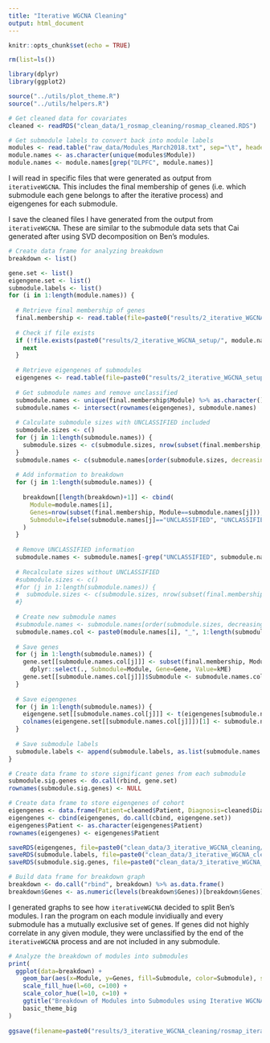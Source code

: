 ```yaml
---
title: "Iterative WGCNA Cleaning"
output: html_document
---
```


```r
knitr::opts_chunk$set(echo = TRUE)

rm(list=ls())

library(dplyr)
library(ggplot2)

source("../utils/plot_theme.R")
source("../utils/helpers.R")
```

```r
# Get cleaned data for covariates
cleaned <- readRDS("clean_data/1_rosmap_cleaning/rosmap_cleaned.RDS")

# Get submodule labels to convert back into module labels
modules <- read.table("raw_data/Modules_March2018.txt", sep="\t", header=T)
module.names <- as.character(unique(modules$Module))
module.names <- module.names[grep("DLPFC", module.names)]
```

I will read in specific files that were generated as output from `iterativeWGCNA`. This includes the final membership of genes (i.e. which submodule each gene belongs to after the iterative process) and eigengenes for each submodule. 

I save the cleaned files I have generated from the output from `iterativeWGCNA`. These are similar to the submodule data sets that Cai generated after using SVD decomposition on Ben's modules.

```r
# Create data frame for analyzing breakdown
breakdown <- list()

gene.set <- list()
eigengene.set <- list()
submodule.labels <- list()
for (i in 1:length(module.names)) {
  
  # Retrieve final membership of genes
  final.membership <- read.table(file=paste0("results/2_iterative_WGCNA_setup/", module.names[i], ".tsv/final-membership.txt"), header=T, sep="\t")
  
  # Check if file exists
  if (!file.exists(paste0("results/2_iterative_WGCNA_setup/", module.names[i], ".tsv/merged-0.05-eigengenes.txt"))) {
    next
  }
  
  # Retrieve eigengenes of submodules
  eigengenes <- read.table(file=paste0("results/2_iterative_WGCNA_setup/", module.names[i], ".tsv/merged-0.05-eigengenes.txt"), header=T, row.names=1, sep="\t")
  
  # Get submodule names and remove unclassified
  submodule.names <- unique(final.membership$Module) %>% as.character()
  submodule.names <- intersect(rownames(eigengenes), submodule.names)
  
  # Calculate submodule sizes with UNCLASSIFIED included
  submodule.sizes <- c()
  for (j in 1:length(submodule.names)) {
    submodule.sizes <- c(submodule.sizes, nrow(subset(final.membership, Module==submodule.names[j])))
  }
  submodule.names <- c(submodule.names[order(submodule.sizes, decreasing=T)], "UNCLASSIFIED")
  
  # Add information to breakdown
  for (j in 1:length(submodule.names)) {
    
    breakdown[[length(breakdown)+1]] <- cbind(
      Module=module.names[i],
      Genes=nrow(subset(final.membership, Module==submodule.names[j])),
      Submodule=ifelse(submodule.names[j]=="UNCLASSIFIED", "UNCLASSIFIED", j)
    )
  }
  
  # Remove UNCLASSIFIED information
  submodule.names <- submodule.names[-grep("UNCLASSIFIED", submodule.names)]
  
  # Recalculate sizes without UNCLASSIFIED
  #submodule.sizes <- c()
  #for (j in 1:length(submodule.names)) {
  #  submodule.sizes <- c(submodule.sizes, nrow(subset(final.membership, Module==submodule.names[j])))
  #}
  
  # Create new submodule names
  #submodule.names <- submodule.names[order(submodule.sizes, decreasing=T)]
  submodule.names.col <- paste0(module.names[i], "_", 1:length(submodule.sizes))
  
  # Save genes
  for (j in 1:length(submodule.names)) {
    gene.set[[submodule.names.col[j]]] <- subset(final.membership, Module==submodule.names[j]) %>% 
      dplyr::select(., Submodule=Module, Gene=Gene, Value=kME) 
    gene.set[[submodule.names.col[j]]]$Submodule <- submodule.names.col[j]
  }
  
  # Save eigengenes
  for (j in 1:length(submodule.names)) {
    eigengene.set[[submodule.names.col[j]]] <- t(eigengenes[submodule.names[j],])
    colnames(eigengene.set[[submodule.names.col[j]]])[1] <- submodule.names.col[j]
  }
  
  # Save submodule labels
  submodule.labels <- append(submodule.labels, as.list(submodule.names.col))
}

# Create data frame to store significant genes from each submodule
submodule.sig.genes <- do.call(rbind, gene.set)
rownames(submodule.sig.genes) <- NULL

# Create data frame to store eigengenes of cohort
eigengenes <- data.frame(Patient=cleaned$Patient, Diagnosis=cleaned$Diagnosis, Source.Diagnosis=cleaned$Source.Diagnosis)
eigengenes <- cbind(eigengenes, do.call(cbind, eigengene.set))
eigengenes$Patient <- as.character(eigengenes$Patient)
rownames(eigengenes) <- eigengenes$Patient

saveRDS(eigengenes, file=paste0("clean_data/3_iterative_WGCNA_cleaning/rosmap_eigengenes.RDS"))
saveRDS(submodule.labels, file=paste0("clean_data/3_iterative_WGCNA_cleaning/rosmap_submodule_labels.RDS"))
saveRDS(submodule.sig.genes, file=paste0("clean_data/3_iterative_WGCNA_cleaning/rosmap_submodule_sig_genes.RDS"))

# Build data frame for breakdown graph
breakdown <- do.call("rbind", breakdown) %>% as.data.frame()
breakdown$Genes <- as.numeric(levels(breakdown$Genes))[breakdown$Genes]
```

I generated graphs to see how `iterativeWGCNA` decided to split Ben's modules. I ran the program on each module invidiually and every submodule has a mutually exclusive set of genes. If genes did not highly correlate in any given module, they were unclassified by the end of the `iterativeWGCNA` process and are not included in any submodule.

```r
# Analyze the breakdown of modules into submodules
print(
  ggplot(data=breakdown) + 
    geom_bar(aes(x=Module, y=Genes, fill=Submodule, color=Submodule), stat="identity") +
    scale_fill_hue(l=60, c=100) +
    scale_color_hue(l=10, c=10) +
    ggtitle("Breakdown of Modules into Submodules using Iterative WGCNA") +
    basic_theme_big
)
 
ggsave(filename=paste0("results/3_iterative_WGCNA_cleaning/rosmap_iterative_wgcna_breakdown.png"), width=6, height=5)
```

